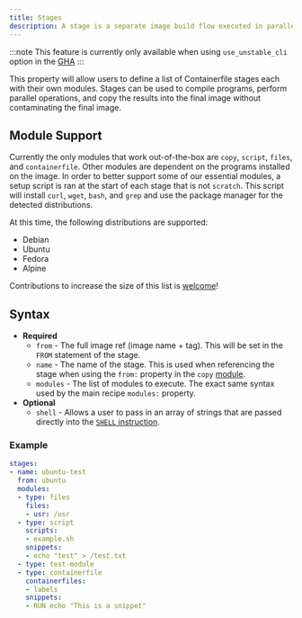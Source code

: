 ```yaml
---
title: Stages
description: A stage is a separate image build flow executed in parallel with the main build.
---
```


:::note
This feature is currently only available when using `use_unstable_cli` option in the [GHA](/reference/github-action/)
:::

This property will allow users to define a list of Containerfile stages each with their own modules. Stages can be used to compile programs, perform parallel operations, and copy the results into the final image without contaminating the final image.

## Module Support

Currently the only modules that work out-of-the-box are `copy`, `script`, `files`, and `containerfile`. Other modules are dependent on the programs installed on the image. In order to better support some of our essential modules, a setup script is ran at the start of each stage that is not `scratch`. This script will install `curl`, `wget`, `bash`, and `grep` and use the package manager for the detected distributions.

At this time, the following distributions are supported:

- Debian
- Ubuntu
- Fedora
- Alpine

Contributions to increase the size of this list is [welcome](https://github.com/blue-build/cli)!

## Syntax

- **Required**
  - `from` - The full image ref (image name + tag). This will be set in the `FROM` statement of the stage.
  - `name` - The name of the stage. This is used when referencing the stage when using the `from:` property in the `copy` [module](/reference/modules/copy/).
  - `modules` - The list of modules to execute. The exact same syntax used by the main recipe `modules:` property.
- **Optional**
  -  `shell` - Allows a user to pass in an array of strings that are passed directly into the [`SHELL` instruction](https://docs.docker.com/reference/dockerfile/#shell).

### Example

```yaml
stages:
- name: ubuntu-test
  from: ubuntu
  modules:
  - type: files
    files:
    - usr: /usr
  - type: script
    scripts:
    - example.sh
    snippets:
    - echo "test" > /test.txt
  - type: test-module
  - type: containerfile
    containerfiles:
    - labels
    snippets:
    - RUN echo "This is a snippet"
```

